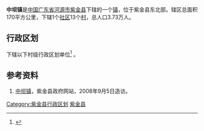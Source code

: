 {{中国乡级行政区|44/16/21/119/000}}
'''中坝镇'''是[[中华人民共和国|中国]][[广东省|广东省]][[河源市|河源市]][[紫金县|紫金县]]下辖的一个[[镇|镇]]，位于紫金县东北部。辖区总面积170平方公里，下辖1个[[社区|社区]]13个[[村|村]]，总人口3.73万人。

== 行政区划 ==
{{PAGENAMEBASE}}下辖以下村级行政区划单位<ref>{{PRC admin/ref sgc|44/16/21/119/000}}</ref>
{{PRC admin/children|44/16/21/119/000}}。

==参考资料==
#[http://www.gdzijin.gov.cn/zjzj/zjnj/2005/zqgk/2006/0119/13541.htm 中坝镇]{{dead link|date=2017年11月 |bot=InternetArchiveBot |fix-attempted=yes }}，紫金县政府网站，2008年9月5日造访。
{{reflist}}

{{GD-stub}}
{{PRC admin/navcat|44/16/21/119/000}}

[[Category:紫金县行政区划|Category:紫金县行政区划]]
[[Category:河源建制镇|紫金县]]